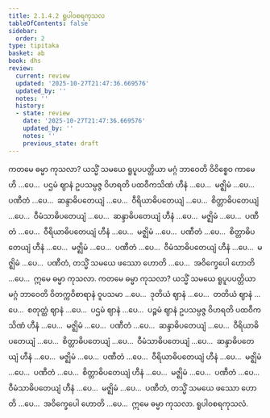 ```yaml
---
title: 2.1.4.2 ရူပါဝစရကုသလ
tableOfContents: false
sidebar:
  order: 2
type: tipitaka
basket: ab
book: dhs
review:
  current: review
  updated: '2025-10-27T21:47:36.669576'
  updated_by: ''
  notes: ''
  history:
  - state: review
    date: '2025-10-27T21:47:36.669576'
    updated_by: ''
    notes: ''
    previous_state: draft
---
```



<ReviewStatus review={frontmatter.review} showDetails={true} />

<HypothesisAnnotation frontmatter={frontmatter} />

<DynamicBreadcrumb />

<Division number="271" book="dhs" e="ch" v="29" p="70">

<Paragraph number="723" book="dhs">
ကတမေ ဓမ္မာ ကုသလာ? ယသ္မိံ သမယေ ရူပူပပတ္တိယာ မဂ္ဂံ ဘာဝေတိ ဝိဝိစ္စေဝ ကာမေဟိ …ပေ…  ပဌမံ ဈာနံ ဥပသမ္ပဇ္ဇ ဝိဟရတိ ပထဝီကသိဏံ ဟီနံ …ပေ…  မဇ္ဈိမံ …ပေ…  ပဏီတံ …ပေ…  ဆန္ဒာဓိပတေယျံ …ပေ…  ဝီရိယာဓိပတေယျံ …ပေ…  စိတ္တာဓိပတေယျံ …ပေ…  ဝီမံသာဓိပတေယျံ …ပေ…  ဆန္ဒာဓိပတေယျံ ဟီနံ …ပေ…  မဇ္ဈိမံ …ပေ…  ပဏီတံ …ပေ…  ဝီရိယာဓိပတေယျံ ဟီနံ …ပေ…  မဇ္ဈိမံ …ပေ…  ပဏီတံ …ပေ…  စိတ္တာဓိပတေယျံ ဟီနံ …ပေ…  မဇ္ဈိမံ …ပေ…  ပဏီတံ …ပေ…  ဝီမံသာဓိပတေယျံ ဟီနံ …ပေ…  မဇ္ဈိမံ …ပေ…  ပဏီတံ, တသ္မိံ သမယေ ဖဿော ဟောတိ …ပေ…  အဝိက္ခေပေါ ဟောတိ …ပေ…  ဣမေ ဓမ္မာ ကုသလာ.
</Paragraph>

</Division>
<Division number="272" book="dhs" e="ch" v="29" p="70">

<Paragraph number="724" book="dhs">
ကတမေ ဓမ္မာ ကုသလာ? ယသ္မိံ သမယေ ရူပူပပတ္တိယာ မဂ္ဂံ ဘာဝေတိ ဝိတက္ကဝိစာရာနံ ဝူပသမာ …ပေ…  ဒုတိယံ ဈာနံ …ပေ…  တတိယံ ဈာနံ …ပေ…  စတုတ္ထံ ဈာနံ …ပေ…  ပဌမံ ဈာနံ …ပေ…  ပဉ္စမံ ဈာနံ ဥပသမ္ပဇ္ဇ ဝိဟရတိ ပထဝီကသိဏံ ဟီနံ …ပေ…  မဇ္ဈိမံ …ပေ…  ပဏီတံ …ပေ…  ဆန္ဒာဓိပတေယျံ …ပေ…  ဝီရိယာဓိပတေယျံ …ပေ…  စိတ္တာဓိပတေယျံ …ပေ…  ဝီမံသာဓိပတေယျံ …ပေ…  ဆန္ဒာဓိပတေယျံ ဟီနံ …ပေ…  မဇ္ဈိမံ …ပေ…  ပဏီတံ …ပေ…  ဝီရိယာဓိပတေယျံ ဟီနံ …ပေ…  မဇ္ဈိမံ …ပေ…  ပဏီတံ …ပေ…  စိတ္တာဓိပတေယျံ ဟီနံ …ပေ…  မဇ္ဈိမံ …ပေ…  ပဏီတံ …ပေ…  ဝီမံသာဓိပတေယျံ ဟီနံ …ပေ…  မဇ္ဈိမံ …ပေ…  ပဏီတံ, တသ္မိံ သမယေ ဖဿော ဟောတိ …ပေ…  အဝိက္ခေပေါ ဟောတိ …ပေ…  ဣမေ ဓမ္မာ ကုသလာ.

</Paragraph>
</Division>

<Paragraph number="725" type="center" book="dhs">
ရူပါဝစရကုသလံ.
</Paragraph>